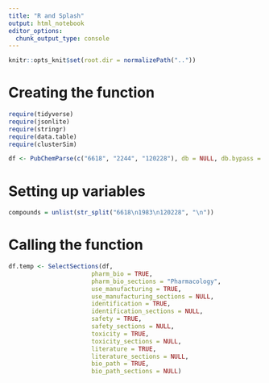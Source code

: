 ```yaml
---
title: "R and Splash"
output: html_notebook
editor_options: 
  chunk_output_type: console
---
```


```r
knitr::opts_knit$set(root.dir = normalizePath(".."))
```

# Creating the function

```r
require(tidyverse)
require(jsonlite)
require(stringr)
require(data.table)
require(clusterSim)
```

```r
df <- PubChemParse(c("6618", "2244", "120228"), db = NULL, db.bypass = TRUE)
```

# Setting up variables
```r
compounds = unlist(str_split("6618\n1983\n120228", "\n"))
```


# Calling the function

```r
df.temp <- SelectSections(df,
                       pharm_bio = TRUE,
                       pharm_bio_sections = "Pharmacology",
                       use_manufacturing = TRUE,
                       use_manufacturing_sections = NULL,
                       identification = TRUE,
                       identification_sections = NULL,
                       safety = TRUE,
                       safety_sections = NULL,
                       toxicity = TRUE,
                       toxicity_sections = NULL,
                       literature = TRUE,
                       literature_sections = NULL,
                       bio_path = TRUE,
                       bio_path_sections = NULL)
```


